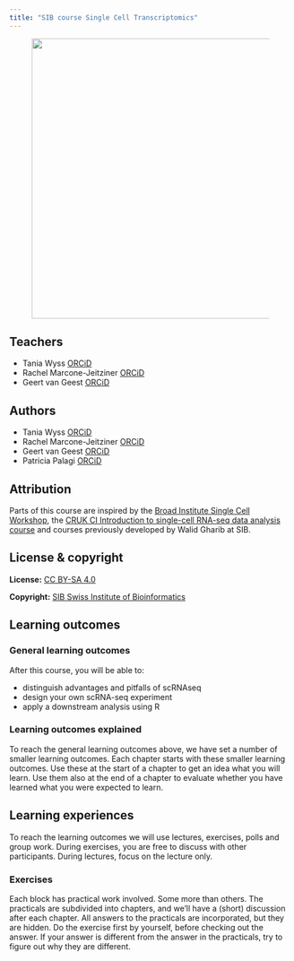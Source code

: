 ```yaml
---
title: "SIB course Single Cell Transcriptomics"
---
```


<figure>
    <img src="assets/images/umap_nonintegrated_dim50.png" width="500"/>
</figure>

## Teachers

- Tania Wyss [ORCiD](https://orcid.org/0000-0003-2641-0895)
- Rachel Marcone-Jeitziner [ORCiD](https://orcid.org/0000-0002-5711-8435)
- Geert van Geest [ORCiD](https://orcid.org/0000-0002-1561-078X)

## Authors

- Tania Wyss [ORCiD](https://orcid.org/0000-0003-2641-0895)
- Rachel Marcone-Jeitziner [ORCiD](https://orcid.org/0000-0002-5711-8435)
- Geert van Geest [ORCiD](https://orcid.org/0000-0002-1561-078X)
- Patricia Palagi [ORCiD](https://orcid.org/0000-0001-9062-6303)

## Attribution

Parts of this course are inspired by the [Broad Institute Single Cell Workshop](https://broadinstitute.github.io/2019_scWorkshop/index.html), the [CRUK CI Introduction to single-cell RNA-seq data analysis course](https://bioinformatics-core-shared-training.github.io/UnivCambridge_ScRnaSeq_Nov2021/) and courses previously developed by Walid Gharib at SIB. 

## License & copyright

**License:** [CC BY-SA 4.0](https://github.com/sib-swiss/single-cell-training/blob/master/LICENSE.md)

**Copyright:** [SIB Swiss Institute of Bioinformatics](https://www.sib.swiss/)

## Learning outcomes

### General learning outcomes

After this course, you will be able to:

- distinguish advantages and pitfalls of scRNAseq
- design your own scRNA-seq experiment
- apply a downstream analysis using R

### Learning outcomes explained

To reach the general learning outcomes above, we have set a number of smaller learning outcomes. Each chapter starts with these smaller learning outcomes. Use these at the start of a chapter to get an idea what you will learn. Use them also at the end of a chapter to evaluate whether you have learned what you were expected to learn.

## Learning experiences

To reach the learning outcomes we will use lectures, exercises, polls and group work. During exercises, you are free to discuss with other participants. During lectures, focus on the lecture only.

### Exercises

Each block has practical work involved. Some more than others. The practicals are subdivided into chapters, and we'll have a (short) discussion after each chapter. All answers to the practicals are incorporated, but they are hidden. Do the exercise first by yourself, before checking out the answer. If your answer is different from the answer in the practicals, try to figure out why they are different.
